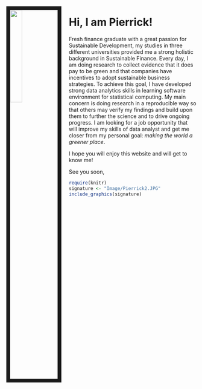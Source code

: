 &emsp;

<img src="Image/MySelf.JPEG" style="width:25%; border:10px solid; margin-right: 20px" align="left">

# **Hi, I am Pierrick!**


Fresh finance graduate with a great passion for Sustainable Development, my studies in three different universities provided me a strong holistic background in Sustainable Finance. Every day, I am doing research to collect evidence that it does pay to be green and that companies have incentives to adopt sustainable business strategies. To achieve this goal, I have developed strong data analytics skills in learning software environment for statistical computing. My main concern is doing research in a reproducible way so that others may verify my findings and build upon them to further the science and to drive ongoing progress. I am looking for a job opportunity that will improve my skills of data analyst and get me closer from my personal goal: *making the world a greener place*. 

I hope you will enjoy this website and will get to know me!

See you soon,


```r
require(knitr)
signature <- "Image/Pierrick2.JPG"
include_graphics(signature) 
```


